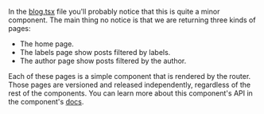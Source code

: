 In the [blog.tsx](https://bit.dev/teambit/blog/blog/~code/blog.tsx) file you'll probably notice that
this is quite a minor component. The main thing no notice is that we are returning three kinds of
pages:

- The home page.
- The labels page show posts filtered by labels.
- The author page show posts filtered by the author.

Each of these pages is a simple component that is rendered by the router. Those pages are versioned and released
independently, regardless of the rest of the components. You can learn more about this component's API in
the component's [docs](https://bit.dev/teambit/blog/blog/).
